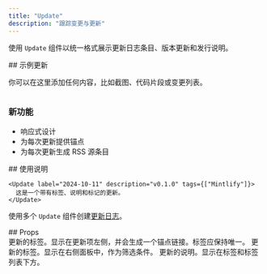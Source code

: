 ```yaml
---
title: "Update"
description: "跟踪变更与更新"
---
```


使用 `Update` 组件以统一格式展示更新日志条目、版本更新和发行说明。

<Update label="示例" description="v0.1.1">
  ## 示例更新

  你可以在这里添加任何内容，比如截图、代码片段或变更列表。

  <Frame>
    <img className="block" src="https://mintlify-assets.b-cdn.net/hero-light.png" alt="" />
  </Frame>

  ### 新功能

  * 响应式设计
  * 为每次更新提供锚点
  * 为每次更新生成 RSS 源条目
</Update>

<div id="how-to-use">
  ## 使用说明
</div>

```mdx Update example
<Update label="2024-10-11" description="v0.1.0" tags={["Mintlify"]}>
  这是一个带有标签、说明和标记的更新。
</Update>
```

使用多个 `Update` 组件创建[更新日志](/zh/create/changelogs)。

<div id="props">
  ## Props
</div>

<ResponseField name="label" type="string" required>
  更新的标签。显示在更新项左侧，并会生成一个锚点链接。标签应保持唯一。
</ResponseField>

<ResponseField name="tags" type="string[]">
  更新的标签。显示在右侧面板中，作为筛选条件。
</ResponseField>

<ResponseField name="description" type="string">
  更新的说明。显示在标签和标签列表下方。
</ResponseField>